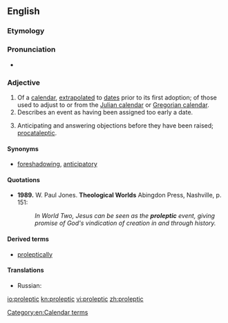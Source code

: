 ==English==

===Etymology===
{{suffix|prolepsis|ic}}

===Pronunciation===
* {{IPA|/pɹoʊˈlɛptɪk/}}

===Adjective===
{{en-adj}}

# Of a  [[calendar]], [[extrapolated]] to [[dates]] prior to its first adoption; of those used to adjust to or from the [[Julian calendar]] or [[Gregorian calendar]].
# Describes an event as having been assigned too early a date.
# {{context|rhetoric|lang=en}} Anticipating and answering objections before they have been raised; [[procataleptic]].

====Synonyms====
* [[foreshadowing]], [[anticipatory]]

====Quotations====
* '''1989.''' W. Paul Jones. '''Theological Worlds''' Abingdon Press, Nashville, p. 151:
*: ''In World Two, Jesus can be seen as the '''proleptic''' event, giving promise of God's vindication of creation in and through history.''

====Derived terms====
* [[proleptically]]

====Translations====
{{trans-top|a calendar extrapolated to dates prior to its first adoption}}
{{trans-mid}}
{{trans-bottom}}
{{trans-top|having been assigned too early a date}}
* Russian: {{t+|ru|преждевременный|tr=preždevrémennyj}}
{{trans-mid}}
{{trans-bottom}}

[[Category:en:Calendar terms]]

[[io:proleptic]]
[[kn:proleptic]]
[[vi:proleptic]]
[[zh:proleptic]]